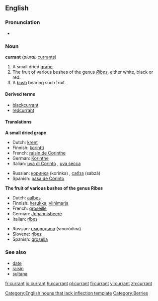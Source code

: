 ==English==
===Pronunciation===
*{{audio|en-uk-currant.ogg|Audio (UK)}}

===Noun===
'''currant''' (''plural:'' [[currants]])

# A small dried [[grape]].
# The fruit of various bushes of the genus ''[[Ribes]]'', either white, black or red.
# A [[bush]] bearing such fruit.

====Derived terms====
*[[blackcurrant]]
*[[redcurrant]]

====Translations====
'''A small dried grape'''
{{top}}
*Dutch: [[krent]] {{f}}
*Finnish:  [[korintti]]
*French: [[raisin de Corinthe]] {{m}}
*German:  [[Korinthe]] {{f}}
*Italian: [[uva di Corinto]] {{f}}, [[uva secca]] {{f}}
{{mid}}
*Russian: [[коринка]] (korínka) {{f}}, [[сабза]] (sabzá) {{f}}
*Spanish: [[pasa de Corinto]]
{{bottom}}

'''The fruit of various bushes of the genus Ribes'''
{{top}}
*Dutch: [[aalbes]] {{f}}
*Finnish:  [[herukka]], [[viinimarja]]
*French: [[groseille]] {{f}}
*German:  [[Johannisbeere]] {{f}}
*Italian: [[ribes]]
{{mid}}
*Russian: [[смородина]] (smoródina) {{f}}
*Slovene: [[ribez]] {{m}}
*Spanish: [[grosella]]
{{bottom}}

===See also===
*[[date]]
*[[raisin]]
*[[sultana]]

[[Category:English nouns that lack inflection template]]
[[Category:Berries]]

[[fr:currant]]
[[io:currant]]
[[hu:currant]]
[[pl:currant]]
[[fi:currant]]
[[vi:currant]]
[[zh:currant]]
